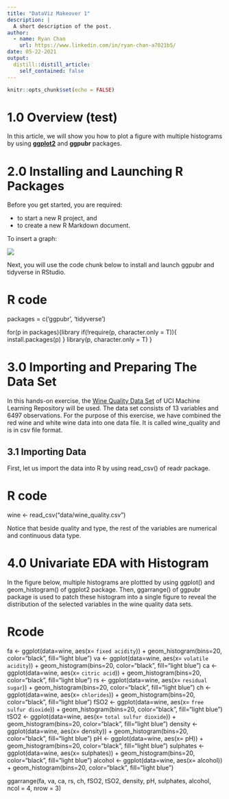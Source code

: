 ```yaml
---
title: "DataViz Makeover 1"
description: |
  A short description of the post.
author:
  - name: Ryan Chan
    url: https://www.linkedin.com/in/ryan-chan-a7021b5/
date: 05-22-2021
output:
  distill::distill_article:
    self_contained: false
---
```



```r
knitr::opts_chunk$set(echo = FALSE)
```

# 1.0 Overview (test)

In this article, we will show you how to plot a figure with multiple histograms by using [**ggplot2**](https://ggplot2.tidyverse.org/) and **ggpubr** packages. 


# 2.0 Installing and Launching R Packages

Before you get started, you are required:

* to start a new R project, and
* to create a new R Markdown document.

To insert a graph:

![](img/Profit and Sales.jpg)

Next, you will use the code chunk below to install and launch ggpubr and tidyverse in RStudio.

# R code 
packages = c('ggpubr', 'tidyverse')

for(p in packages){library
  if(!require(p, character.only = T)){
    install.packages(p)
  }
  library(p, character.only = T)
}


# 3.0 Importing and Preparing The Data Set 

In this hands-on exercise, the [Wine Quality Data Set](https://archive.ics.uci.edu/ml/datasets/wine+quality) of UCI Machine Learning Repository will be used.  The data set consists of 13 variables and 6497 observations.  For the purpose of this exercise, we have combined the red wine and white wine data into one data file.  It is called wine_quality and is in csv file format.  


## 3.1 Importing Data

First, let us import the data into R by using read_csv() of readr package.  


# R code
wine <- read_csv("data/wine_quality.csv")


Notice that beside quality and type, the rest of the variables are numerical and continuous data type. 


# 4.0 Univariate EDA with Histogram

In the figure below, multiple histograms are plottted by using ggplot() and geom_histogram() of ggplot2 package.  Then, ggarrange() of ggpubr package is used to patch these histogram into a single figure to reveal the distribution of the selected variables in the wine quality data sets.  

# Rcode
fa <- ggplot(data=wine, aes(x= `fixed acidity`)) +
  geom_histogram(bins=20, color="black", fill="light blue")
va <- ggplot(data=wine, aes(x= `volatile acidity`)) +
  geom_histogram(bins=20, color="black", fill="light blue")
ca <- ggplot(data=wine, aes(x= `citric acid`)) +
  geom_histogram(bins=20, color="black", fill="light blue")
rs <- ggplot(data=wine, aes(x= `residual sugar`)) +
  geom_histogram(bins=20, color="black", fill="light blue")
ch <- ggplot(data=wine, aes(x= `chlorides`)) +
  geom_histogram(bins=20, color="black", fill="light blue")
fSO2 <- ggplot(data=wine, aes(x= `free sulfur dioxide`)) +
  geom_histogram(bins=20, color="black", fill="light blue")
tSO2 <- ggplot(data=wine, aes(x= `total sulfur dioxide`)) +
  geom_histogram(bins=20, color="black", fill="light blue")
density <- ggplot(data=wine, aes(x= density)) +
  geom_histogram(bins=20, color="black", fill="light blue")
pH <- ggplot(data=wine, aes(x= pH)) +
  geom_histogram(bins=20, color="black", fill="light blue")
sulphates <- ggplot(data=wine, aes(x= sulphates)) +
  geom_histogram(bins=20, color="black", fill="light blue")
alcohol <- ggplot(data=wine, aes(x= alcohol)) +
  geom_histogram(bins=20, color="black", fill="light blue")

ggarrange(fa, va, ca, rs, ch, fSO2, tSO2, density, pH, sulphates, alcohol, 
          ncol = 4, nrow = 3)




